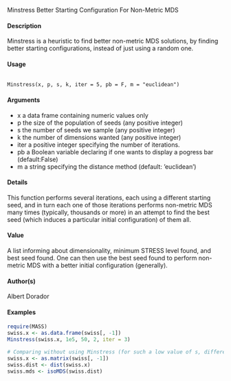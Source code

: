 Minstress Better Starting Configuration For Non-Metric MDS

#### Description
Minstress is a heuristic to find better non-metric MDS solutions, by finding better starting configurations, instead of just using a random one.

#### Usage
<pre><code>
Minstress(x, p, s, k, iter = 5, pb = F, m = "euclidean")
</code></pre>

#### Arguments

* x a data frame containing numeric values only
* p the size of the population of seeds (any positive integer)
* s the number of seeds we sample (any positive integer)
* k the number of dimensions wanted (any positive integer)
* iter a positive integer specifying the number of iterations.
* pb a Boolean variable declaring if one wants to display a pogress bar (default:False)
* m a string specifying the distance method (default: ’euclidean’)

#### Details
This function performs several iterations, each using a different starting seed, and in turn each one of
those iterations performs non-metric MDS many times (typically, thousands or more) in an attempt
to find the best seed (which induces a particular initial configuration) of them all.

#### Value
A list informing about dimensionality, minimum STRESS level found, and best seed found. One
can then use the best seed found to perform non-metric MDS with a better initial configuration
(generally).

#### Author(s)
Albert Dorador

#### Examples
```r
require(MASS)
swiss.x <- as.data.frame(swiss[, -1])
Minstress(swiss.x, 1e5, 50, 2, iter = 3)
```

```r
# Comparing without using Minstress (for such a low value of s, difference is minimal)
swiss.x <- as.matrix(swiss[, -1])
swiss.dist <- dist(swiss.x)
swiss.mds <- isoMDS(swiss.dist)
```
